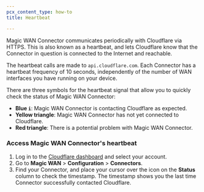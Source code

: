```yaml
---
pcx_content_type: how-to
title: Heartbeat

---
```


Magic WAN Connector communicates periodically with Cloudflare via HTTPS. This is also known as a heartbeat, and lets Cloudflare know that the Connector in question is connected to the Internet and reachable.

The heartbeat calls are made to `api.cloudflare.com`. Each Connector has a heartbeat frequency of 10 seconds, independently of the number of WAN interfaces you have running on your device.

There are three symbols for the heartbeat signal that allow you to quickly check the status of Magic WAN Connector:

- **Blue `i`**: Magic WAN Connector is contacting Cloudflare as expected.
- **Yellow triangle**: Magic WAN Connector has not yet connected to Cloudflare.
- **Red triangle**: There is a potential problem with Magic WAN Connector.

### Access Magic WAN Connector's heartbeat

1. Log in to the [Cloudflare dashboard](https://dash.cloudflare.com/) and select your account.
2. Go to **Magic WAN** > **Configuration** > **Connectors**.
3. Find your Connector, and place your cursor over the icon on the **Status** column to check the timestamp. The timestamp shows you the last time Connector successfully contacted Cloudflare.
